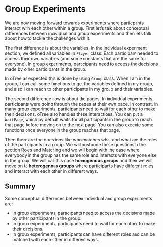 # Group Experiments

We are now moving forward towards experiments where particpants interact with each other within a group. First let's talk about conceptual differences between individual and group experiments and then lets talk about how to tackle the challenges with it.

The first difference is about the variables. In the individual experiment section, we defined all variables in `Player` class. Each participant needed to access their own variables (and some constants that are the same for everyone). In group experiments, participants need to access the decisions made by other participants in the group. 

In oTree as expected this is done by using `Group` class. When I am in the group, I can call some functions to get the variables defined in my group, and also I can reach to other participants in my group and their variables. 

The second difference now is about the pages. In individual experiments, participants were going through the pages at their own pace. In contrast, in many group experiments, participants need to wait for each other to make their decisions. oTree also handles these interactions. You can put a `WaitPage`, which by default waits for all participants in the group to reach that page before moving on to the next page. You can also execute some functions once everyone in the group reaches that page.

Then there are the questions like who matches who, and what are the roles of the participants in a group. We will postpone these questionsto the section Roles and Matching and we will begin with the case where everybody in the group has the same role and interacts with everyone else in the group. We will call this case **homogenous groups** and then we will move on to **heterogenous groups** where participants have different roles and interact with each other in different ways.

::: {.callout-note}
## Summary 
Some conceptual differences between individual and group experiments are:

- In group experiments, participants need to access the decisions made by other participants in the group. 
- In group experiments, participants need to wait for each other to make their decisions.
- In group experiments, participants can have different roles and can be matched with each other in different ways.
:::